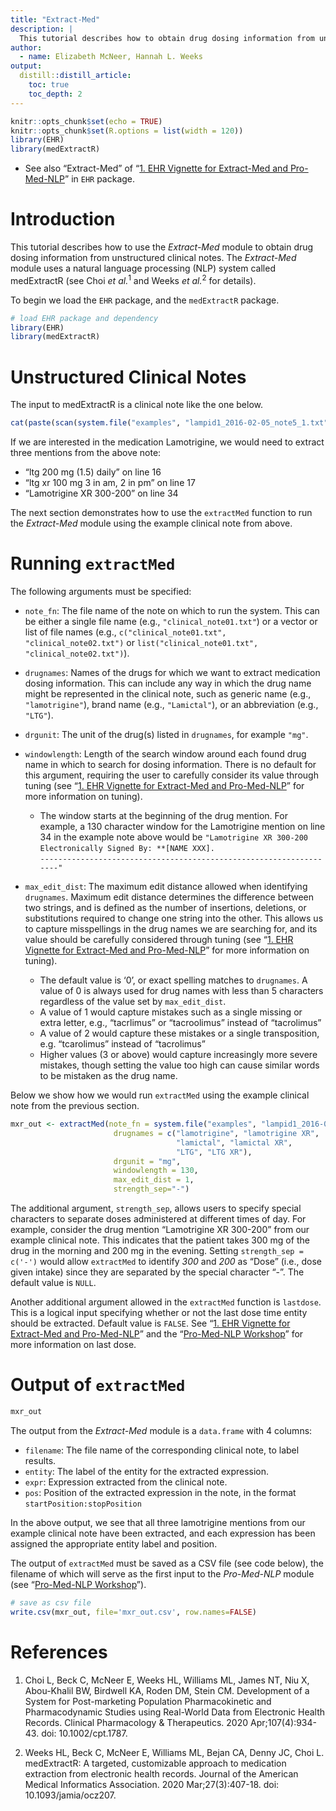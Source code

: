 ```yaml
---
title: "Extract-Med"
description: |
  This tutorial describes how to obtain drug dosing information from unstructured clinical notes using *Extract-Med* module in the system.
author:
  - name: Elizabeth McNeer, Hannah L. Weeks
output:
  distill::distill_article:
    toc: true
    toc_depth: 2
---
```


```r
knitr::opts_chunk$set(echo = TRUE)
knitr::opts_chunk$set(R.options = list(width = 120))
library(EHR)
library(medExtractR)
```

* See also "Extract-Med" of "[1. EHR Vignette for Extract-Med and Pro-Med-NLP](https://cran.r-project.org/web/packages/EHR/vignettes/ehr_vignette_01_mxr.html)" in `EHR` package.

# Introduction

This tutorial describes how to use the *Extract-Med* module to obtain drug dosing information from unstructured clinical notes. The *Extract-Med* module uses a natural language processing (NLP) system called medExtractR (see Choi *et al.*$^{1}$ and Weeks *et al.*$^{2}$ for details).

To begin we load the `EHR` package, and the `medExtractR` package. 

```r
# load EHR package and dependency
library(EHR)
library(medExtractR)
```

# Unstructured Clinical Notes

The input to medExtractR is a clinical note like the one below.

```r
cat(paste(scan(system.file("examples", "lampid1_2016-02-05_note5_1.txt", package = "EHR"), '', sep = '\n'), collapse = '\n'))
```

If we are interested in the medication Lamotrigine, we would need to extract three mentions from the above note:

- "ltg 200 mg (1.5) daily" on line 16
- "ltg xr 100 mg 3 in am, 2 in pm" on line 17
- "Lamotrigine XR 300-200" on line 34

The next section demonstrates how to use the `extractMed` function to run the *Extract-Med* module using the example clinical note from above.

# Running `extractMed`

The following arguments must be specified:

- `note_fn`: The file name of the note on which to run the system. This can be either a single file name (e.g., `"clinical_note01.txt"`) or a vector or list of file names (e.g., `c("clinical_note01.txt", "clinical_note02.txt")` or `list("clinical_note01.txt", "clinical_note02.txt")`).  
- `drugnames`: Names of the drugs for which we want to extract medication dosing information. This can include any way in which the drug name might be represented in the clinical note, such as generic name (e.g., `"lamotrigine"`), brand name (e.g., `"Lamictal"`), or an abbreviation (e.g., `"LTG"`).  
- `drgunit`: The unit of the drug(s) listed in `drugnames`, for example `"mg"`.  
- `windowlength`: Length of the search window around each found drug name in which to search for dosing information. There is no default for this argument, requiring the user to carefully consider its value through tuning (see "[1. EHR Vignette for Extract-Med and Pro-Med-NLP](https://cran.r-project.org/web/packages/EHR/vignettes/ehr_vignette_01_mxr.html)" for more information on tuning).

  - The window starts at the beginning of the drug mention. For example, a 130 character window for the Lamotrigine mention on line 34 in the example note above would be `"Lamotrigine XR 300-200`  
  `Electronically Signed By: **[NAME XXX].`  
  `-------------------------------------------------------------------"`
  
- `max_edit_dist`: The maximum edit distance allowed when identifying `drugnames`. Maximum edit distance determines the difference between two strings, and is defined as the number of insertions, deletions, or substitutions required to change one string into the other. This allows us to capture misspellings in the drug names we are searching for, and its value should be carefully considered through tuning (see "[1. EHR Vignette for Extract-Med and Pro-Med-NLP](https://cran.r-project.org/web/packages/EHR/vignettes/ehr_vignette_01_mxr.html)" for more information on tuning).   

  - The default value is '0', or exact spelling matches to `drugnames`. A value of 0 is always used for drug names with less than 5 characters regardless of the value set by `max_edit_dist`. 
  - A value of 1 would capture mistakes such as a single missing or extra letter, e.g., "tacrlimus" or "tacroolimus" instead of "tacrolimus"  
  - A value of 2 would capture these mistakes or a single transposition, e.g. "tcarolimus" instead of "tacrolimus"  
  - Higher values (3 or above) would capture increasingly more severe mistakes, though setting the value too high can cause similar words to be mistaken as the drug name. 

Below we show how we would run `extractMed` using the example clinical note from the previous section.

```r
mxr_out <- extractMed(note_fn = system.file("examples", "lampid1_2016-02-05_note5_1.txt", package = "EHR"),
                       drugnames = c("lamotrigine", "lamotrigine XR", 
                                     "lamictal", "lamictal XR", 
                                     "LTG", "LTG XR"),
                       drgunit = "mg",
                       windowlength = 130,
                       max_edit_dist = 1,
                       strength_sep="-")
```

The additional argument, `strength_sep`, allows users to specify special characters to separate doses administered at different times of day. For example, consider the drug mention "Lamotrigine XR 300-200" from our example clinical note. This indicates that the patient takes 300 mg of the drug in the morning and 200 mg in the evening. Setting `strength_sep = c('-')` would allow `extractMed` to identify *300* and *200* as "Dose" (i.e., dose given intake) since they are separated by the special character "-". The default value is `NULL`.  

Another additional argument allowed in the `extractMed` function is `lastdose`. This is a logical input specifying whether or not the last dose time entity should be extracted. Default value is `FALSE`. See "[1. EHR Vignette for Extract-Med and Pro-Med-NLP](https://cran.r-project.org/web/packages/EHR/vignettes/ehr_vignette_01_mxr.html)" and the "[Pro-Med-NLP Workshop](https://choileena.github.io/Pro-Med-NLP.html)" for more information on last dose.

# Output of `extractMed`

```r
mxr_out
```

The output from the *Extract-Med* module is a `data.frame` with 4 columns:  

- `filename`: The file name of the corresponding clinical note, to label results.  
- `entity`: The label of the entity for the extracted expression.  
- `expr`: Expression extracted from the clinical note.  
- `pos`: Position of the extracted expression in the note, in the format `startPosition:stopPosition`  

In the above output, we see that all three lamotrigine mentions from our example clinical note have been extracted, and each expression has been assigned the appropriate entity label and position.

The output of `extractMed` must be saved as a CSV file (see code below), the filename of which will serve as the first input to the *Pro-Med-NLP* module (see "[Pro-Med-NLP Workshop](https://choileena.github.io/Pro-Med-NLP.html)").

```r
# save as csv file
write.csv(mxr_out, file='mxr_out.csv', row.names=FALSE)
```

# References
1. Choi L, Beck C, McNeer E, Weeks HL, Williams ML, James NT, Niu X, Abou-Khalil BW, Birdwell KA, Roden DM, Stein CM. Development of a System for Post-marketing Population Pharmacokinetic and Pharmacodynamic Studies using Real-World Data from Electronic Health Records. Clinical Pharmacology & Therapeutics. 2020 Apr;107(4):934-43. doi: 10.1002/cpt.1787.

2. Weeks HL, Beck C, McNeer E, Williams ML, Bejan CA, Denny JC, Choi L. medExtractR: A targeted, customizable approach to medication extraction from electronic health records. Journal of the American Medical Informatics Association. 2020 Mar;27(3):407-18. doi: 10.1093/jamia/ocz207.

